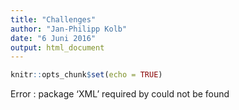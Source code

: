```yaml
---
title: "Challenges"
author: "Jan-Philipp Kolb"
date: "6 Juni 2016"
output: html_document
---
```


```r
knitr::opts_chunk$set(echo = TRUE)
```

Error : package 'XML' required by could not be found